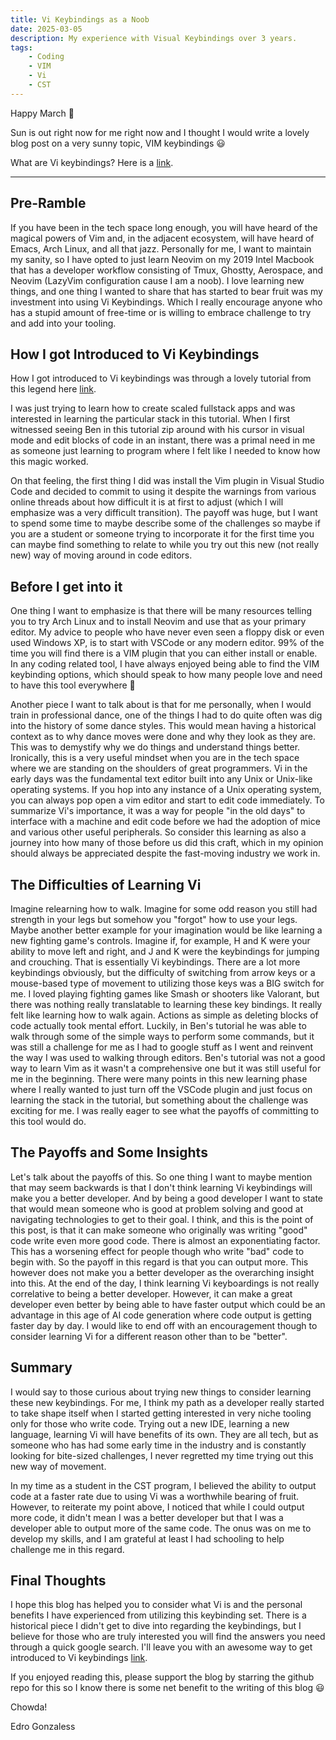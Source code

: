 ```yaml
---
title: Vi Keybindings as a Noob
date: 2025-03-05
description: My experience with Visual Keybindings over 3 years.
tags:
    - Coding
    - VIM
    - Vi
    - CST
---
```


Happy March 🥳

Sun is out right now for me right now and I thought I would write a lovely blog post on a very sunny
topic, VIM keybindings 😃

What are Vi keybindings? Here is a [link](https://www.youtube.com/watch?v=-txKSRn0qeA&ab_channel=Fireship).

---

## Pre-Ramble

If you have been in the tech space long enough, you will have heard of the magical powers of Vim and, in the adjacent ecosystem, will have heard of Emacs, Arch Linux, and all that jazz. Personally for me, I want to maintain my sanity, so I have opted to just learn Neovim on my 2019 Intel Macbook that has a developer workflow consisting of Tmux, Ghostty, Aerospace, and Neovim (LazyVim configuration cause I am a noob). I love learning new things, and one thing I wanted to share that has started to bear fruit was my investment into using Vi Keybindings. Which I really encourage anyone who has a stupid amount of free-time or is willing to embrace challenge to try and add into your tooling.

## How I got Introduced to Vi Keybindings

How I got introduced to Vi keybindings was through a lovely tutorial from this legend here [link](https://www.youtube.com/watch?v=I6ypD7qv3Z8&ab_channel=BenAwad).

I was just trying to learn how to create scaled fullstack apps and was interested in learning the particular stack in this tutorial. When I first witnessed seeing Ben in this tutorial zip around with his cursor in visual mode and edit blocks of code in an instant, there was a primal need in me as someone just learning to program where I felt like I needed to know how this magic worked.

On that feeling, the first thing I did was install the Vim plugin in Visual Studio Code and decided to commit to using it despite the warnings from various online threads about how difficult it is at first to adjust (which I will emphasize was a very difficult transition). The payoff was huge, but I want to spend some time to maybe describe some of the challenges so maybe if you are a student or someone trying to incorporate it for the first time you can maybe find something to relate to while you try out this new (not really new) way of moving around in code editors.

## Before I get into it

One thing I want to emphasize is that there will be many resources telling you to try Arch Linux and to install Neovim and use that as your primary editor. My advice to people who have never even seen a floppy disk or even used Windows XP, is to start with VSCode or any modern editor. 99% of the time you will find there is a VIM plugin that you can either install or enable. In any coding related tool, I have always enjoyed being able to find the VIM keybinding options, which should speak to how many people love and need to have this tool everywhere 🤣

Another piece I want to talk about is that for me personally, when I would train in professional dance, one of the things I had to do quite often was dig into the history of some dance styles. This would mean having a historical context as to why dance moves were done and why they look as they are. This was to demystify why we do things and understand things better. Ironically, this is a very useful mindset when you are in the tech space where we are standing on the shoulders of great programmers. Vi in the early days was the fundamental text editor built into any Unix or Unix-like operating systems. If you hop into any instance of a Unix operating system, you can always pop open a vim editor and start to edit code immediately. To summarize Vi's importance, it was a way for people "in the old days" to interface with a machine and edit code before we had the adoption of mice and various other useful peripherals. So consider this learning as also a journey into how many of those before us did this craft, which in my opinion should always be appreciated despite the fast-moving industry we work in.

## The Difficulties of Learning Vi

Imagine relearning how to walk. Imagine for some odd reason you still had strength in your legs but somehow you "forgot" how to use your legs. Maybe another better example for your imagination would be like learning a new fighting game's controls. Imagine if, for example, H and K were your ability to move left and right, and J and K were the keybindings for jumping and crouching. That is essentially Vi keybindings. There are a lot more keybindings obviously, but the difficulty of switching from arrow keys or a mouse-based type of movement to utilizing those keys was a BIG switch for me. I loved playing fighting games like Smash or shooters like Valorant, but there was nothing really translatable to learning these key bindings. It really felt like learning how to walk again. Actions as simple as deleting blocks of code actually took mental effort. Luckily, in Ben's tutorial he was able to walk through some of the simple ways to perform some commands, but it was still a challenge for me as I had to google stuff as I went and reinvent the way I was used to walking through editors. Ben's tutorial was not a good way to learn Vim as it wasn't a comprehensive one but it was still useful for me in the beginning. There were many points in this new learning phase where I really wanted to just turn off the VSCode plugin and just focus on learning the stack in the tutorial, but something about the challenge was exciting for me. I was really eager to see what the payoffs of committing to this tool would do.

## The Payoffs and Some Insights
Let's talk about the payoffs of this. So one thing I want to maybe mention that may seem backwards is that I don't think learning Vi keybindings will make you a better developer. And by being a good developer I want to state that would mean someone who is good at problem solving and good at navigating technologies to get to their goal. I think, and this is the point of this post, is that it can make someone who originally was writing "good" code write even more good code. There is almost an exponentiating factor. This has a worsening effect for people though who write "bad" code to begin with. So the payoff in this regard is that you can output more. This however does not make you a better developer as the overarching insight into this. At the end of the day, I think learning Vi keyboardings is not really correlative to being a better developer. However, it can make a great developer even better by being able to have faster output which could be an advantage in this age of AI code generation where code output is getting faster day by day. I would like to end off with an encouragement though to consider learning Vi for a different reason other than to be "better".

## Summary
I would say to those curious about trying new things to consider learning these new keybindings. For me, I think my path as a developer really started to take shape itself when I started getting interested in very niche tooling only for those who write code. Trying out a new IDE, learning a new language, learning Vi will have benefits of its own. They are all tech, but as someone who has had some early time in the industry and is constantly looking for bite-sized challenges, I never regretted my time trying out this new way of movement.

In my time as a student in the CST program, I believed the ability to output code at a faster rate due to using Vi was a worthwhile bearing of fruit. However, to reiterate my point above, I noticed that while I could output more code, it didn't mean I was a better developer but that I was a developer able to output more of the same code. The onus was on me to develop my skills, and I am grateful at least I had schooling to help challenge me in this regard.

## Final Thoughts
I hope this blog has helped you to consider what Vi is and the personal benefits I have experienced from utilizing this keybinding set. There is a historical piece I didn't get to dive into regarding the keybindings, but I believe for those who are truly interested you will find the answers you need through a quick google search. I'll leave you with an awesome way to get introduced to Vi keybindings [link](https://vim-adventures.com/).

If you enjoyed reading this, please support the blog by starring the github repo for this so I know there is some net benefit to the writing of this blog 😃

Chowda!

Edro Gonzaless
